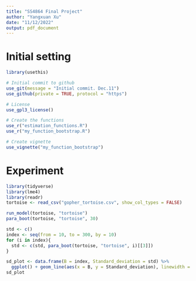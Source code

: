 ```yaml
---
title: "SS4864 Final Project"
author: "Yangxuan Xu"
date: "11/12/2022"
output: pdf_document
---
```


# Initial setting
```r
library(usethis)

# Initial commit to github
use_git(message = "Initial commit. Dec.11")
use_github(private = TRUE, protocol = "https")

# License
use_gpl3_license()

# Create the functions
use_r("estimation_functions.R")
use_r("my_function_bootstrap.R")

# Create vignette
use_vignette("my_function_bootstrap")
```

# Experiment
```r
library(tidyverse)
library(lme4)
library(readr)
tortoise <- read_csv("gopher_tortoise.csv", show_col_types = FALSE)

run_model(tortoise, "tortoise")
para_boot(tortoise, "tortoise", 30)

std <- c()
index <- seq(from = 10, to = 300, by = 10)
for (i in index){
  std <- c(std, para_boot(tortoise, "tortoise", i)[[3]])
}

sd_plot <- data.frame(B = index, Standard_deviation = std) %>%
  ggplot() + geom_line(aes(x = B, y = Standard_deviation), linewidth = 0.8) + ggtitle("Plot of standard deviation for bootstrap samples vs different value of B") + theme_bw()
sd_plot
```

